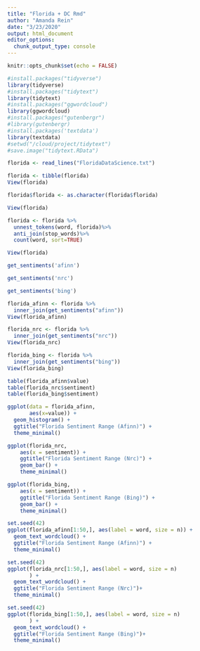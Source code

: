 ```yaml
---
title: "Florida + DC Rmd"
author: "Amanda Rein"
date: "3/23/2020"
output: html_document
editor_options: 
  chunk_output_type: console
---
```


```r
knitr::opts_chunk$set(echo = FALSE)
```

```r
#install.packages("tidyverse")
library(tidyverse)
#install.packages("tidytext")
library(tidytext)
#install.packages("ggwordcloud")
library(ggwordcloud)
#install.packages("gutenbergr") 
#library(gutenbergr)
#install.packages('textdata')
library(textdata)
#setwd("/cloud/project/tidytext")
#save.image("tidytext.RData")

```

```r

florida <- read_lines("FloridaDataScience.txt")

florida <- tibble(florida)
View(florida)

florida$florida <- as.character(florida$florida)

View(florida)

florida <- florida %>%
  unnest_tokens(word, florida)%>%
  anti_join(stop_words)%>% 
  count(word, sort=TRUE)

View(florida)

get_sentiments('afinn') 

get_sentiments('nrc')

get_sentiments('bing')

florida_afinn <- florida %>%
  inner_join(get_sentiments("afinn"))
View(florida_afinn)

florida_nrc <- florida %>%
  inner_join(get_sentiments("nrc"))
View(florida_nrc)

florida_bing <- florida %>%
  inner_join(get_sentiments("bing"))
View(florida_bing)

table(florida_afinn$value)
table(florida_nrc$sentiment)
table(florida_bing$sentiment)

ggplot(data = florida_afinn, 
       aes(x=value)) +
  geom_histogram() +
  ggtitle("Florida Sentiment Range (Afinn)") +
  theme_minimal()

ggplot(florida_nrc, 
    aes(x = sentiment)) + 
    ggtitle("Florida Sentiment Range (Nrc)") +
    geom_bar() +
    theme_minimal()

ggplot(florida_bing, 
    aes(x = sentiment)) + 
    ggtitle("Florida Sentiment Range (Bing)") +
    geom_bar() +
    theme_minimal()

set.seed(42)
ggplot(florida_afinn[1:50,], aes(label = word, size = n)) +
  geom_text_wordcloud() +
  ggtitle("Florida Sentiment Range (Afinn)") +
  theme_minimal()

set.seed(42)
ggplot(florida_nrc[1:50,], aes(label = word, size = n)
       ) +
  geom_text_wordcloud() +
  ggtitle("Florida Sentiment Range (Nrc)")+
  theme_minimal()

set.seed(42)
ggplot(florida_bing[1:50,], aes(label = word, size = n)
       ) +
  geom_text_wordcloud() +
  ggtitle("Florida Sentiment Range (Bing)")+
  theme_minimal()
```